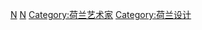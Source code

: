 [[Category:各国设计师|N]]
[[Category:各职业荷兰人|N]]
[[Category:荷兰艺术家|Category:荷兰艺术家]]
[[Category:荷兰设计|Category:荷兰设计]]